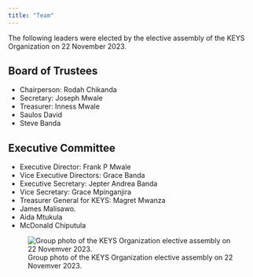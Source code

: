 ```yaml
---
title: "Team"
---
```


The following leaders were elected by the elective assembly of the KEYS Organization on 22 November 2023. 

## Board of Trustees

* Chairperson: Rodah Chikanda
* Secretary: Joseph Mwale
* Treasurer: Inness Mwale
* Saulos David
* Steve Banda

## Executive Committee

* Executive Director: Frank P Mwale
* Vice Executive Directors: Grace Banda 
* Executive Secretary: Jepter Andrea Banda 
* Vice Secretary: Grace Mpinganjira
* Treasurer General for KEYS: Magret Mwanza
* James Malisawo.
* Aida Mtukula
* McDonald Chiputula

![Group photo of the KEYS Organization elective assembly on 22 Novemver 2023.](assets/img/ExecComm.png){fig-alt="Group photo of the KEYS Organization elective assembly on 22 Novemver 2023. The persons are arranged in a line with up to four rows of persons. The persons in the front row are sitting, the persons in the other rows are standing."}